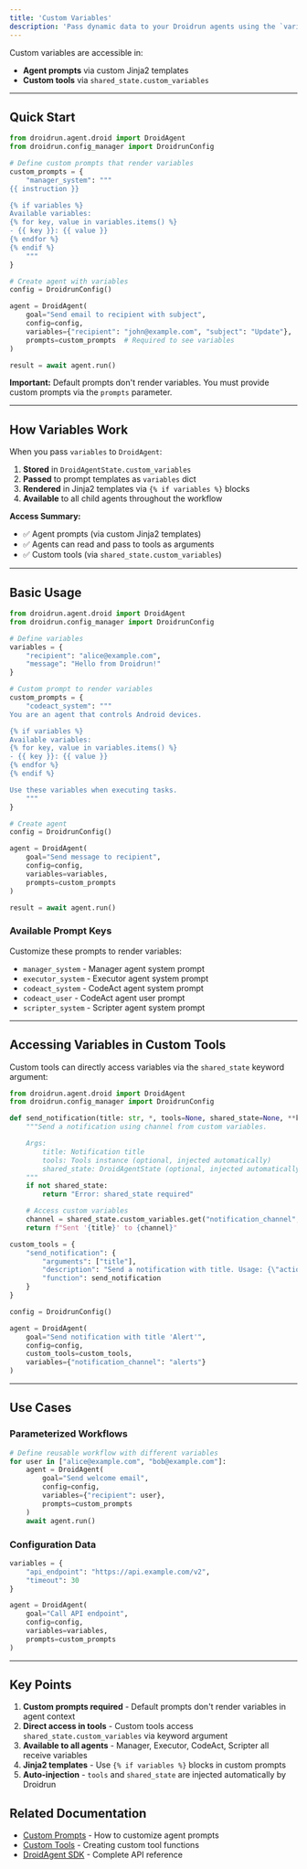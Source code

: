 ```yaml
---
title: 'Custom Variables'
description: 'Pass dynamic data to your Droidrun agents using the `variables` parameter. Variables enable parameterized workflows and reusable automation.'
---
```


Custom variables are accessible in:
- **Agent prompts** via custom Jinja2 templates
- **Custom tools** via `shared_state.custom_variables`

---

## Quick Start

```python
from droidrun.agent.droid import DroidAgent
from droidrun.config_manager import DroidrunConfig

# Define custom prompts that render variables
custom_prompts = {
    "manager_system": """
{{ instruction }}

{% if variables %}
Available variables:
{% for key, value in variables.items() %}
- {{ key }}: {{ value }}
{% endfor %}
{% endif %}
    """
}

# Create agent with variables
config = DroidrunConfig()

agent = DroidAgent(
    goal="Send email to recipient with subject",
    config=config,
    variables={"recipient": "john@example.com", "subject": "Update"},
    prompts=custom_prompts  # Required to see variables
)

result = await agent.run()
```

**Important:** Default prompts don't render variables. You must provide custom prompts via the `prompts` parameter.

---

## How Variables Work

When you pass `variables` to `DroidAgent`:

1. **Stored** in `DroidAgentState.custom_variables`
2. **Passed** to prompt templates as `variables` dict
3. **Rendered** in Jinja2 templates via `{% if variables %}` blocks
4. **Available** to all child agents throughout the workflow

**Access Summary:**
- ✅ Agent prompts (via custom Jinja2 templates)
- ✅ Agents can read and pass to tools as arguments
- ✅ Custom tools (via `shared_state.custom_variables`)

---

## Basic Usage

```python
from droidrun.agent.droid import DroidAgent
from droidrun.config_manager import DroidrunConfig

# Define variables
variables = {
    "recipient": "alice@example.com",
    "message": "Hello from Droidrun!"
}

# Custom prompt to render variables
custom_prompts = {
    "codeact_system": """
You are an agent that controls Android devices.

{% if variables %}
Available variables:
{% for key, value in variables.items() %}
- {{ key }}: {{ value }}
{% endfor %}
{% endif %}

Use these variables when executing tasks.
    """
}

# Create agent
config = DroidrunConfig()

agent = DroidAgent(
    goal="Send message to recipient",
    config=config,
    variables=variables,
    prompts=custom_prompts
)

result = await agent.run()
```

### Available Prompt Keys

Customize these prompts to render variables:

- `manager_system` - Manager agent system prompt
- `executor_system` - Executor agent system prompt
- `codeact_system` - CodeAct agent system prompt
- `codeact_user` - CodeAct agent user prompt
- `scripter_system` - Scripter agent system prompt

---

## Accessing Variables in Custom Tools

Custom tools can directly access variables via the `shared_state` keyword argument:

```python
from droidrun.agent.droid import DroidAgent
from droidrun.config_manager import DroidrunConfig

def send_notification(title: str, *, tools=None, shared_state=None, **kwargs):
    """Send a notification using channel from custom variables.

    Args:
        title: Notification title
        tools: Tools instance (optional, injected automatically)
        shared_state: DroidAgentState (optional, injected automatically)
    """
    if not shared_state:
        return "Error: shared_state required"

    # Access custom variables
    channel = shared_state.custom_variables.get("notification_channel", "default")
    return f"Sent '{title}' to {channel}"

custom_tools = {
    "send_notification": {
        "arguments": ["title"],
        "description": "Send a notification with title. Usage: {\"action\": \"send_notification\", \"title\": \"Alert\"}",
        "function": send_notification
    }
}

config = DroidrunConfig()

agent = DroidAgent(
    goal="Send notification with title 'Alert'",
    config=config,
    custom_tools=custom_tools,
    variables={"notification_channel": "alerts"}
)
```

---

## Use Cases

### Parameterized Workflows

```python
# Define reusable workflow with different variables
for user in ["alice@example.com", "bob@example.com"]:
    agent = DroidAgent(
        goal="Send welcome email",
        config=config,
        variables={"recipient": user},
        prompts=custom_prompts
    )
    await agent.run()
```

### Configuration Data

```python
variables = {
    "api_endpoint": "https://api.example.com/v2",
    "timeout": 30
}

agent = DroidAgent(
    goal="Call API endpoint",
    config=config,
    variables=variables,
    prompts=custom_prompts
)
```

---

## Key Points

1. **Custom prompts required** - Default prompts don't render variables in agent context
2. **Direct access in tools** - Custom tools access `shared_state.custom_variables` via keyword argument
3. **Available to all agents** - Manager, Executor, CodeAct, Scripter all receive variables
4. **Jinja2 templates** - Use `{% if variables %}` blocks in custom prompts
5. **Auto-injection** - `tools` and `shared_state` are injected automatically by Droidrun

## Related Documentation

- [Custom Prompts](/concepts/prompts) - How to customize agent prompts
- [Custom Tools](/features/custom-tools) - Creating custom tool functions
- [DroidAgent SDK](/sdk/droid-agent) - Complete API reference
